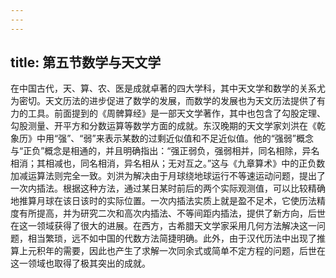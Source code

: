 ```yaml
---
---
---
```

title: 第五节数学与天文学
---



在中国古代，天、算、农、医是成就卓著的四大学科，其中天文学和数学的关系尤为密切。天文历法的进步促进了数学的发展，而数学的发展也为天文历法提供了有力的工具。前面提到的《周髀算经》是一部天文学著作，其中也包含了勾股定理、勾股测量、开平方和分数运算等数学方面的成就。东汉晚期的天文学家刘洪在《乾象历》中用“强”、“弱”来表示某数的过剩近似值和不足近似值。他的“强弱”概念与“正负”概念是相通的，并且明确指出：“强正弱负，强弱相并，同名相除，异名相消；其相减也，同名相消，异名相从；无对互之。”这与《九章算术》中的正负数加减运算法则完全一致。刘洪为解决由于月球绕地球运行不等速运动问题，提出了一次内插法。根据这种方法，通过某日某时前后的两个实际观测值，可以比较精确地推算月球在该日该时的实际位置。一次内插法实质上就是盈不足术，它使历法精度有所提高，并为研究二次和高次内插法、不等间距内插法，提供了新方向，后世在这一领域获得了很大的进展。在西方，古希腊天文学家采用几何方法解决这一问题，相当繁琐，远不如中国的代数方法简捷明确。此外，由于汉代历法中出现了推算上元积年的需要，因此也产生了求解一次同余式或简单不定方程的问题，后世在这一领域也取得了极其突出的成就。